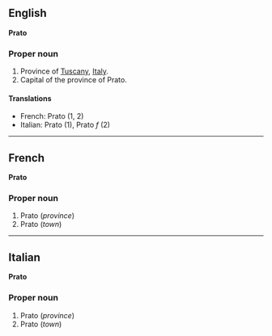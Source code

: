 ==English==
'''Prato'''

===Proper noun===

#Province of [[Tuscany]], [[Italy]].
#Capital of the province of Prato.

====Translations====

*French: Prato (1, 2)
*Italian: Prato (1), Prato ''f'' (2)

----

==French==
'''Prato'''

===Proper noun===

# Prato (''province'')
# Prato (''town'')

----

==Italian==
'''Prato'''

===Proper noun===

#Prato (''province'')
#Prato (''town'')